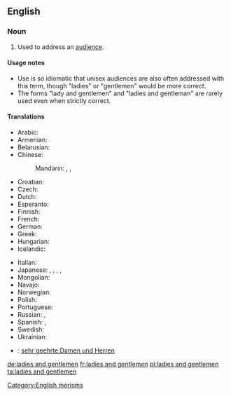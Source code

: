 ==English==

===Noun===
{{en-plural noun|[[ladies]] and [[gentlemen]]}}

# {{idiomatic}} Used to address an [[audience]].

====Usage notes====
* Use is so idiomatic that unisex audiences are also often addressed with this term, though "ladies" or "gentlemen" would be more correct.
* The forms "lady and gentlemen" and "ladies and gentleman" are rarely used even when strictly correct.

====Translations====
{{trans-top|used to address an audience}}
* Arabic: {{t|ar|سيداتي وسادتي|tr=sayyidaati wa-saadati}}
* Armenian: {{t-|hy|տիկնայք և պարոնայք|tr=tiknayk’ ev paronayk’}}
* Belarusian: {{t|be|панства|p|tr=pánstva|xs=Belarusian}}
* Chinese:
*: Mandarin: {{t|cmn|女士們，先生們|sc=Hani}},  {{t|cmn|女士们，先生们|tr=nǚshìmen, xiānshengmen|sc=Hani}},  {{qualifier|everyone, ladies and gentlemen}} {{t-|cmn|各位|tr=gèwèi|sc=Hani}}
* Croatian: {{t-|hr|dame i gospodo}}
* Czech: {{t|cs|dámy a pánové}}
* Dutch: {{t-|nl|dames en heren}}
* Esperanto: {{t-|eo|Gesinjoroj|xs=Esperanto}}
* Finnish: {{t-|fi|hyvät naiset ja herrat}}
* French: {{t+|fr|Mesdames et Messieurs}}
* German: {{t-|de|meine Damen und Herren}}
* Greek: {{t-|el|Κυρίες και κύριοι|tr=Kiríes ke kírii}}
* Hungarian: {{t-|hu|hölgyeim és uraim}}
* Icelandic: {{t-|is|dömur mínar og herrar}}
{{trans-mid}}
* Italian: {{t-|it|signore e signori}}
* Japanese: {{t|ja|go-resseki-no minasama|alt=御列席の皆様|tr=ごれっせきのみなさま, go-resseki-no minasama}},  {{t|ja|御来場の皆様|tr=ごらいじょうのみなさま, go-raijō-no minasama}},  {{t|ja|名家出身の紳士淑女|tr=めいか しゅっしんのしんし しゅくじょ. meikakushin-no shinshi shukujo}},  {{qualifier|everyone, ladies and gentlemen}} {{t-|ja|各位|tr=かくい, kakui}},  {{t-|ja|諸君|tr=しょくん, shokun}}
* Mongolian: {{t|mn|ноёд хатагтай нар аа|tr=nóyod khatagtáy nar áa|sc=Cyrl|xs=Mongolian}}
* Navajo: {{tø|nv|shidineʼé}}
* Norwegian: {{t|no|mine damer og herrer}}
* Polish: {{t+|pl|państwo}}
* Portuguese: {{t-|pt|senhoras e senhores}}
* Russian: {{t-|ru|господа|p|tr=gospodá}}, {{t-|ru|дамы и господа|tr=damy i gospoda}}
* Spanish: {{t-|es|señoras y señores}}, {{t|es|damas y caballeros}}
* Swedish: {{t|sv|mina damer och herrar}}
* Ukrainian: {{t|uk|панство|p|tr=pánstvo|xs=Ukrainian}}
{{trans-bottom}}

{{checktrans-top}}
* {{ttbc|de}}: [[sehr geehrte Damen und Herren]]
{{trans-bottom}}

[[Category:English merisms]]

[[de:ladies and gentlemen]]
[[fr:ladies and gentlemen]]
[[pl:ladies and gentlemen]]
[[ta:ladies and gentlemen]]